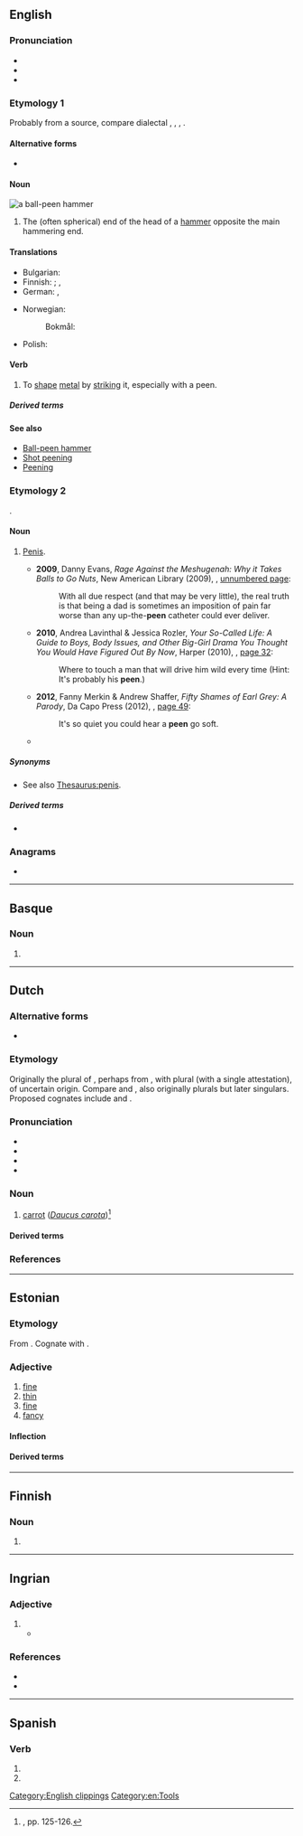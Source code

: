 ==English==

===Pronunciation===
* {{IPA|en|/piːn/}}
* {{audio|en|en-us-peen.ogg|Audio (US)}}
* {{rhymes|en|iːn|s=1}}

===Etymology 1===
Probably from a {{der|en|gmq}} source, compare dialectal {{cog|no|penn||peen}}, {{cog|da|pind||peg}}, {{cog|de|Pinne||the peen of a hammer}}, {{cog|gmq-osw|pæna||to pound iron with a hammer}}.

====Alternative forms====
* {{alter|en|pane|pean|pein|piend}}

====Noun====
{{wikipedia|Ball-peen hammer|mul=peening}}
[[File:Peen hammers.png|thumb|a ball-'''peen''' hammer]]
{{en-noun}}

# The (often spherical) end of the head of a [[hammer]] opposite the main hammering end.

====Translations====
{{trans-top|end of the head of a hammer opposite the main hammering end}}
* Bulgarian: {{t|bg|острата част на чук}}
* Finnish: {{t|fi|haarapää}} {{q|wedge-shaped}}; {{t|fi|pallopää}}, {{t|fi|kuulapää}} {{q|spherical}}
* German: {{t+|de|Finne|f}}  {{q|wedge-shaped}}, {{t+|de|Kugel|f}} {{q|spherical}}
{{trans-mid}}
* Norwegian:
*: Bokmål: {{t+|nb|penn|m}}
* Polish: {{t|pl|rąb|m}}
{{trans-bottom}}

====Verb====
{{en-verb}}

# To [[shape]] [[metal]] by [[strike|striking]] it, especially with a peen.

=====Derived terms=====
{{der4|en
|chisel peen
|cross peen
|peen over
|point peen
}}

====See also====
* [[w:Ball-peen hammer|Ball-peen hammer]]
* [[w:Shot peening|Shot peening]]
* [[w:Peening|Peening]]

===Etymology 2===
{{clipping|en|penis}}.

====Noun====
{{en-noun}}

# {{lb|en|slang}} [[penis|Penis]].
#* '''2009''', Danny Evans, ''Rage Against the Meshugenah: Why it Takes Balls to Go Nuts'', New American Library (2009), {{ISBN|9780451227119}}, [http://books.google.com/books?id=MXlJusLUVD0C&pg=PT188 unnumbered page]:
#*: With all due respect (and that may be very little), the real truth is that being a dad is sometimes an imposition of pain far worse than any up-the-'''peen''' catheter could ever deliver.
#* '''2010''', Andrea Lavinthal & Jessica Rozler, ''Your So-Called Life: A Guide to Boys, Body Issues, and Other Big-Girl Drama You Thought You Would Have Figured Out By Now'', Harper (2010), {{ISBN|9780061938382}}, [http://books.google.com/books?id=kol6l8ew6O4C&pg=PA32 page 32]:
#*: Where to touch a man that will drive him wild every time (Hint: It's probably his '''peen'''.)
#* '''2012''', Fanny Merkin & Andrew Shaffer, ''Fifty Shames of Earl Grey: A Parody'', Da Capo Press (2012), {{ISBN|9780306821998}}, [http://books.google.com/books?id=MmPGKC9J-wYC&pg=PA49 page 49]:
#*: It's so quiet you could hear a '''peen''' go soft.
#* {{seemoreCites|en}}

=====Synonyms=====
* See also [[Thesaurus:penis]].

=====Derived terms=====
* {{l|en|epeen}}

===Anagrams===
* {{anagrams|en|a=eenp|neep|pene|pene-}}

[[Category:English clippings]]
[[Category:en:Tools]]

----

==Basque==

===Noun===
{{head|eu|noun form}}

# {{inflection of|eu|pe||gen|p}}

----

==Dutch==
{{Wikipedia|lang=nl}}

===Alternative forms===
* {{l|nl|pee}}

===Etymology===
Originally the plural of {{der|nl|nl|pee}}, perhaps from {{inh|nl|dum|pede|alt=*pede}}, with plural {{m|dum|peden}} (with a single attestation), of uncertain origin. Compare {{m|nl|schoen}} and {{m|nl|teen}}, also originally plurals but later singulars. Proposed cognates include {{cog|en|pith}} and {{cog|fr|pied}}.

===Pronunciation===
* {{IPA|nl|/peːn/}}
* {{audio|nl|Nl-peen.ogg|Audio}}
* {{hyphenation|nl|peen}}
* {{rhymes|nl|eːn|s=1}}

===Noun===
{{nl-noun|f|-en|peentje}}

# {{lb|nl|botany|nocat=1}} [[carrot]] (''[[Daucus carota]]'')<ref>{{R:onkrher}}, pp. 125-126.</ref>
#: {{syn|nl|wortel}}

====Derived terms====
{{der3|nl
|bospeen
|waspeen
|wilde peen
|winterpeen
}}

===References===
<references/>

{{c|nl|Celery family plants|Vegetables}}

----

==Estonian==

===Etymology===
From {{inh|et|fiu-fin-pro|*peeni}}. Cognate with {{cog|fi|pieni}}.

===Adjective===
{{et-adj|peene|peent}}

# [[fine]] {{gloss|of small pieces, small size}}
# [[thin]]
# [[fine]] {{gloss|of good quality}}
# [[fancy]]

====Inflection====
{{et-decl-suur|peen|peen}}

====Derived terms====
{{der4|et
|peenendama
|peenestama
|peenike
|peenus
}}

----

==Finnish==

===Noun===
{{head|fi|noun form}}

# {{infl of|fi|pee||gen|s}}

----

==Ingrian==

===Adjective===
{{izh-adj|peenen|peentä}}

# {{izh-form-D|peeni|Soikkola}}
#* {{RQ:izh:Bukvari:1936|'''Peen''' tulo saatii siint pellost.|A '''small''' income was received from this field.|page=40}}

===References===
* {{R:izh:Nirvi:1971|page=404}}
* {{R:izh:Konkova:2014|page=74}}

----

==Spanish==

===Verb===
{{head|es|verb form}}

# {{es-verb form of|ending=er|mood=indicative|tense=present|pers=2|formal=yes|number=plural|peer}}
# {{es-verb form of|ending=er|mood=indicative|tense=present|pers=3|number=plural|peer}}